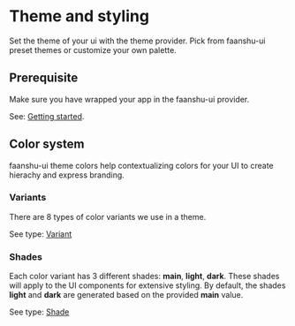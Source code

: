 # Theme and styling

Set the theme of your ui with the theme provider. Pick from faanshu-ui preset themes or customize your own palette.

## Prerequisite

Make sure you have wrapped your app in the faanshu-ui provider.

See: [Getting started](./getting-started).

<!-- ## Preset themes

## Customized theme -->

## Color system
faanshu-ui theme colors help contextualizing colors for your UI to create hierachy and express branding.

### Variants
There are 8 types of color variants we use in a theme. 

See type: [Variant](./overview#Variant)

### Shades
Each color variant has 3 different shades: **main**, **light**, **dark**. These shades will apply to the UI components for extensive styling.
By default, the shades **light** and **dark** are generated based on the provided **main** value.

See type: [Shade](./overview#Shade)